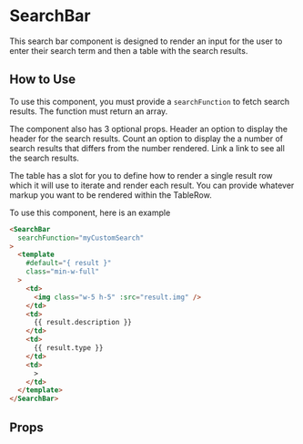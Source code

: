
# SearchBar

This search bar component is designed to render an input for the user to enter their search term and then a table with the search results. 

<Preview>
  <Story id="components-searchbar--primary" />
</Preview>

## How to Use

To use this component, you must provide a `searchFunction` to fetch search results. The function must return an array.

The component also has 3 optional props. Header an option to display the header for the search results. Count an option to display the a number of search results that differs from the number rendered. Link a link to see all the search results.

The table has a slot for you to define how to render a single result row which it will use to iterate and render each result. You can provide whatever markup you want to be rendered within the TableRow.

To use this component, here is an example

```html
<SearchBar
  searchFunction="myCustomSearch"
>
  <template
    #default="{ result }"
    class="min-w-full"
  >
    <td>
      <img class="w-5 h-5" :src="result.img" />
    </td>
    <td>
      {{ result.description }}
    </td>
    <td>
      {{ result.type }}
    </td>
    <td>
      >
    </td>
  </template>
</SearchBar>
```

## Props

<ArgsTable story={PRIMARY_STORY} />
